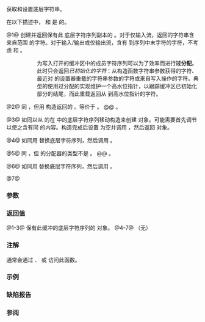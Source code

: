 {{cpp/io/basic_stringbuf/title|str}}
{{cpp/io/basic_stringbuf/navbar}}
{{dcl begin}}
{{dcl rev multi|num=1|
|until1=c++20|dcl1=
std::basic_string&lt;CharT, Traits, Allocator&gt; str() const;
|dcl2=
std::basic_string&lt;CharT, Traits, Allocator&gt; str() const&amp;;
}}
{{dcl|num=2|since=c++20|
template&lt;class SAlloc&gt;
std::basic_string&lt;CharT, Traits, Allocator&gt; str( const SAlloc&amp; a ) const;
}}
{{dcl|num=3|since=c++20|
std::basic_string&lt;CharT, Traits, Allocator&gt; str() &amp;&amp;;
}}
{{dcl|num=4|
void str( const std::basic_string&lt;CharT, Traits, Allocator&gt;&amp; s );
}}
{{dcl|num=5|since=c++20|
template&lt;class SAlloc&gt;
void str( const std::basic_string&lt;CharT, Traits, SAlloc&gt;&amp; s );
}}
{{dcl|num=6|since=c++20|
void str( std::basic_string&lt;CharT, Traits, Allocator&gt;&amp;&amp; s );
}}
{{dcl|num=7|since=c++26|
template&lt; class StringViewLike &gt;
void str( const StringViewLike&amp; t );
}}
{{dcl end}}

获取和设置底层字符串。

在以下描述中，{{c|buf}} 和 {{c|mode}} 是 {{c|*this}} 的{{rlp|/#仅用于阐述的成员|仅用于阐述的数据成员}}。

@1@ 创建并返回保有此 {{tt|std::basic_stringbuf}} 底层字符序列副本的 {{lc|std::basic_string}}。对于仅输入流，返回的字符串含来自范围 {{range/core|{{lc|eback()}}|{{lc|egptr()}}}} 的字符。对于输入/输出或仅输出流，含有 {{lc|pbase()}} 到序列中末字符的字符，不考虑 {{lc|egptr()}} 和 {{lc|epptr()}}。

::为写入打开的缓冲区中的成员字符序列可以为了效率而进行'''过分配'''。此时只会返回''已初始化的字符''：从构造函数字符串参数获得的字符、最近对 {{tt|str()}} 的设置器重载的字符串参数的字符或来自写入操作的字符。典型的使用过分配的实现维护一个高水位指针，以跟踪缓冲区已初始化部分的结尾，而此重载返回从 {{lc|pbase()}} 到高水位指针的字符。

{{rrev|since=c++20|
::等价于 {{c|return std::basic_string&lt;CharT, Traits, Allocator&gt;(view(), get_allocator());}}。
}}

@2@ 同 {{v|1}}，但用 {{c|a}} 构造返回的 {{lc|std::basic_string}}。等价于 {{c|return std::basic_string&lt;CharT, Traits, SAlloc&gt;(view(), a);}}。
@@ {{cpp/enable if|{{tt|SAlloc}} 满足{{named req|Allocator}}的要求}}。

@3@ 如同以从 {{c|*this}} 的在 {{c|buf}} 中的底层字符序列移动构造来创建 {{lc|std::basic_string}} 对象。可能需要首先调节 {{c|buf}} 以使之含有同 {{v|1}} 的内容。构造完成后设置 {{c|buf}} 为空并调用 {{rlpf|init_buf_ptrs|''init_buf_ptrs''}}，然后返回 {{lc|std::basic_string}} 对象。

@4@ 如同用 {{c|1=buf = s}} 替换底层字符序列，然后调用 {{rlpf|init_buf_ptrs|''init_buf_ptrs''}}。

@5@ 同 {{v|4}}，但 {{c|s}} 的分配器的类型不是 {{tt|Allocator}}。
@@ {{cpp/enable if| {{tt|SAlloc}} 与 {{tt|Allocator}} 不是同一类型}}。

@6@ 如同用 {{c|1=buf = std::move(s)}} 替换底层字符序列，然后调用 {{rlpf|init_buf_ptrs|''init_buf_ptrs''}}。

@7@ {{cpp/string/sv hack|如同用 {{c|1=buf = sv}} 替换底层字符序列，然后调用 {{rlpf|init_buf_ptrs|''init_buf_ptrs''}}|checkptr=false}}

===参数===
{{par begin}}
{{par|s|保有替换字符序列的 {{lc|std::basic_string}} 对象}}
{{par|t|用于初始化缓冲区的对象（可转换到 {{lc|std::basic_string_view}}）}}
{{par|a|返回的 {{lc|std::basic_string}} 的所有内存分配所用的分配器}}
{{par end}}

===返回值===
@1-3@ 保有此缓冲的底层字符序列的 {{lc|std::basic_string}} 对象。
@4-7@ （无）

===注解===
通常会通过 {{lc|std::basic_istringstream::str()}}、{{lc|std::basic_ostringstream::str()}} 或 {{lc|std::basic_stringstream::str()}} 访问此函数。

{{ftm begin|std=yes}}
{{ftm|std=C++26|value=202306L|__cpp_lib_sstream_from_string_view|字符串流的 {{lc|std::string_view}} 接口}}
{{ftm end}}

===示例===
{{example
|code=
#include &lt;iostream&gt;
#include &lt;sstream&gt;

int main()
{
    int n;
    
    std::istringstream in;  // 也可以用 in("1 2")
    in.rdbuf()-&gt;str("1 2"); // 设置获取区
    in &gt;&gt; n;
    std::cout &lt;&lt; "从 \"1 2\" 读取第一个 int 之后，int 是 " 
              &lt;&lt; n &lt;&lt; "，str() = \"" &lt;&lt; in.rdbuf()-&gt;str() &lt;&lt; "\"\n"; // 或 in.str()
    
    std::ostringstream out("1 2");
    out &lt;&lt; 3;
    std::cout &lt;&lt; "将 int '3' 写入输出流 \"1 2\" 之后"
              &lt;&lt; "，str() = \"" &lt;&lt; out.str() &lt;&lt; "\"\n";
    
    std::ostringstream ate("1 2", std::ios_base::ate); // C++11
    ate &lt;&lt; 3;
    std::cout &lt;&lt; "将 int '3' 写入附加流 \"1 2\" 之后"
              &lt;&lt; "，str() = \"" &lt;&lt; ate.str() &lt;&lt; "\"\n";
}
|output=
从 "1 2" 读取第一个 int 之后，int 是 1，str() = "1 2"
将 int '3' 写入输出流 "1 2" 之后，str() = "3 2"
将 int '3' 写入附加流 "1 2" 之后，str() = "1 23"
}}

===缺陷报告===
{{dr list begin}}
{{dr list item|wg=lwg|dr=432|std=C++98|before=1. 重载 {{v|1}} 没有指定底层字符序列的内容&lt;br&gt;2. 重载 {{v|4}} 没有指定如何初始化输入和输出序列|after=两者均已指定}}
{{dr list item|wg=lwg|dr=562|std=C++98|before=重载 {{v|4}} 在 {{c|1=bool(mode &amp; std::ios_base::out) == true}}&lt;br&gt;时会设置 epptr() 到指向最后一个底层字符的下一位置|after={{lc|epptr()}} 可以设置到更后面的位置}}
{{dr list end}}

===参阅===
{{dsc begin}}
{{dsc inc|cpp/io/basic_stringstream/dsc str|basic_stringstream}}
{{dsc inc|cpp/io/basic_stringbuf/dsc view}}
{{dsc end}}

{{langlinks|de|en|es|fr|it|ja|pt|ru}}